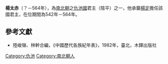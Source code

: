 {{disputed|time=2008-03-01}}
'''楊太赤'''（？－564年），為[[南北朝|南北朝]]之[[仇池|仇池國]]君主（陰平）之一，他承襲[[楊定_(陰平)|楊定]]擔任該國君主，在位期間為542年－564年。
{{start box}}
{{s-before|[[楊定_(陰平)|楊定]]}}
{{s-title|[[仇池|仇池]]君主|在位期間542年—564年}}
{{s-after|[[楊法深|楊法深]]}}
{{end box}}
==參考文獻==
*陸峻嶺、林幹合編，《中國歷代各族紀年表》，1982年，臺北，木鐸出版社
[[Category:仇池|Category:仇池]]
[[Category:南北朝人|Category:南北朝人]]